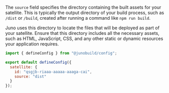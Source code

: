 The `source` field specifies the directory containing the built assets for your satellite. This is typically the output directory of your build process, such as `/dist` or `/build`, created after running a command like `npm run build`.

Juno uses this directory to locate the files that will be deployed as part of your satellite. Ensure that this directory includes all the necessary assets, such as HTML, JavaScript, CSS, and any other static or dynamic resources your application requires.

```javascript
import { defineConfig } from "@junobuild/config";

export default defineConfig({
  satellite: {
    id: "qsgjb-riaaa-aaaaa-aaaga-cai",
    source: "dist"
  }
});
```
